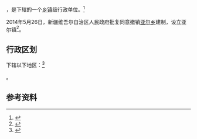 {{中国乡级行政区|65/21/01/200/000}}

'''{{PAGENAMEBASE}}'''，是{{PRC admin/fullname|65/21/01/200/000|3}}下辖的一个[[乡镇|乡镇]]级行政单位。<ref>{{PRC admin/ref sgc|{{PRC admin/parent|65/21/01/200/000}}}}</ref>

2014年5月26日，新疆维吾尔自治区人民政府批复同意撤销[[亚尔乡|亚尔乡]]建制，设立亚尔镇<ref>{{Cite web |url=http://www.xjmca.gov.cn/xzqhtzgg/25937.jhtml |title=新疆维吾尔自治区人民政府关于同意吐鲁番市亚尔乡撤乡建镇的批复（新政函〔2014〕76号） |access-date=2017-09-20 |archive-url=https://web.archive.org/web/20170920141757/http://www.xjmca.gov.cn/xzqhtzgg/25937.jhtml |archive-date=2017-09-20 |dead-url=yes }}</ref>。

== 行政区划 ==

{{PAGENAMEBASE}}下辖以下地区：<ref>{{PRC admin/ref sgc|65/21/01/200/000}}</ref>

{{PRC admin/children|65/21/01/200/000}}。

== 参考资料 ==

{{reflist}}

{{新疆行政区划小作品}}
{{PRC admin/navcat|65/21/01/200/000}}